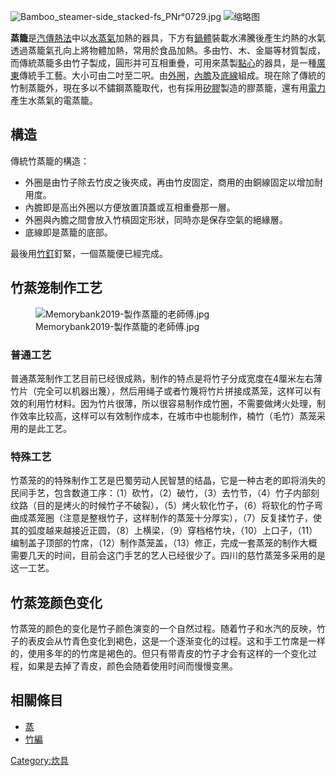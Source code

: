 {{多個問題|
{{重寫}}
{{Unreferenced|time=2017-06-25T00:22:41+00:00}}
{{Expand|time=2017-06-25T00:22:41+00:00}}
{{expert}}
}}
[[File:Bamboo_steamer-side_stacked-fs_PNr°0729.jpg|thumb]]
[[File:Dimsum-shanghai.JPG|缩略图]]

'''蒸籠'''是[[汽傳熱法|汽傳熱法]]中以[[水蒸氣|水蒸氣]]加熱的器具，下方有[[鍋體|鍋體]]裝載水沸騰後產生灼熱的水氣透過蒸籠氣孔向上將物體加熱，常用於食品加熱。多由竹、木、金屬等材質製成，而傳統蒸籠多由竹子製成，圓形并可互相重疊，可用來蒸製[[點心|點心]]的器具，是一種[[廣東|廣東]]傳統手工藝。大小可由二吋至二呎。由[[外圈|外圈]]，[[內膽|內膽]]及[[底線|底線]]組成。現在除了傳統的竹制蒸籠外，現在多以不鏽鋼蒸籠取代，也有採用[[矽膠|矽膠]]製造的膠蒸籠，還有用[[電力|電力]]產生水蒸氣的電蒸籠。

== 構造 ==
傳統竹蒸籠的構造：
*外圈是由竹子除去竹皮之後夾成，再由竹皮固定，商用的由銅線固定以增加耐用度。
*內膽即是高出外圈以方便放置頂蓋或互相重疊那一層。
*外圈與內膽之間會放入竹槓固定形狀，同時亦是保存空氣的絕緣層。
*底線即是蒸籠的底部。

最後用[[竹釘|竹釘]]釘緊，一個蒸籠便已經完成。

== 竹蒸笼制作工艺 ==
[[File:Memorybank2019-製作蒸籠的老師傅.jpg|thumb]]
=== 普通工艺 ===
普通蒸笼制作工艺目前已经很成熟，制作的特点是将竹子分成宽度在4厘米左右薄竹片（完全可以机器出篾），然后用绳子或者竹篾将竹片拼接成蒸笼，这样可以有效的利用竹材料。因为竹片很薄，所以很容易制作成竹圈，不需要做烤火处理，制作效率比较高，这样可以有效制作成本，在城市中也能制作，楠竹（毛竹）蒸笼采用的是此工艺。
=== 特殊工艺 ===
竹蒸笼的的特殊制作工艺是巴蜀劳动人民智慧的结晶，它是一种古老的即将消失的民间手艺，包含数道工序：（1）砍竹，（2）破竹，（3）去竹节，（4）竹子内部刻纹路（目的是烤火的时候竹子不破裂），（5）烤火软化竹子，（6）将软化的竹子弯曲成蒸笼圈（注意是整根竹子，这样制作的蒸笼十分厚实），（7）反复揉竹子，使其的弧度越来越接近正圆，（8）上横梁，（9）穿档格竹块，（10）上口子，（11）编制盖子顶部的竹席，（12）制作蒸笼盖，（13）修正，完成一套蒸笼的制作大概需要几天的时间，目前会这门手艺的艺人已经很少了。四川的慈竹蒸笼多采用的是这一工艺。

== 竹蒸笼颜色变化 ==
竹蒸笼的颜色的变化是竹子颜色演变的一个自然过程。随着竹子和水汽的反映，竹子的表皮会从竹青色变化到褐色，这是一个逐渐变化的过程。这和手工竹席是一样的，使用多年的的竹席是褐色的。但只有带青皮的竹子才会有这样的一个变化过程，如果是去掉了青皮，颜色会随着使用时间而慢慢变黑。

== 相關條目 ==
* [[蒸|蒸]]
* [[竹編|竹編]]

[[Category:炊具|Category:炊具]]